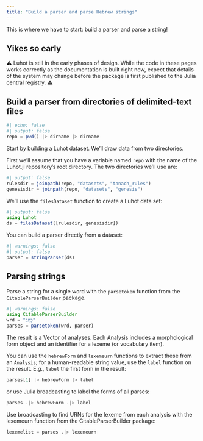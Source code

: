 ```yaml
---
title: "Build a parser and parse Hebrew strings"
---
```



This is where we have to start: build a parser and parse a string!


::: {.callout-warning}
## Yikes so early

⚠️ Luhot is still in the early phases of design. While the code in these pages works correctly as the documentation is built right now, expect that details of the system may change before the package is first published to the Julia central registry. ⚠️ 
:::



## Build a parser from directories of delimited-text files

```julia
#| echo: false
#| output: false
repo = pwd() |> dirname |> dirname
```



Start by building a Luhot dataset.  We'll draw data from two directories.

First we'll assume that you have a variable named `repo` with the name of the Luhot.jl repository's root directory.  The two directories we'll use are:


```julia
#| output: false
rulesdir = joinpath(repo, "datasets", "tanach_rules")
genesisdir = joinpath(repo, "datasets", "genesis")
```

We'll use the `filesDataset` function to create a Luhot data set:


```julia
#| output: false
using Luhot
ds = filesDataset([rulesdir, genesisdir])
```

You can build a parser directly from a dataset:

```julia
#| warnings: false
#| output: false
parser = stringParser(ds)
```

## Parsing strings

Parse a string for a single word with the `parsetoken` function from the `CitableParserBuilder` package.

```julia
#| warnings: false
using CitableParserBuilder
wrd = "כָתַב"
parses = parsetoken(wrd, parser)
```

The result is a Vector of analyses. Each Analysis includes a morphological form object and an identifier for a lexeme (or vocabulary item). 


You can use the `hebrewForm` and `lexemeurn` functions to extract these from an `Analysis`; for a human-readable string value, use the `label` function on the result. E.g., `label` the first form in the result:

```julia
parses[1] |> hebrewForm |> label
```



or use Julia broadcasting to label the forms of all parses:

```julia
parses .|> hebrewForm .|> label
```


Use broadcasting to find URNs for the lexeme from each analysis with the lexemeurn function from the CitableParserBuilder package:

```julia
lexemelist = parses .|> lexemeurn
```